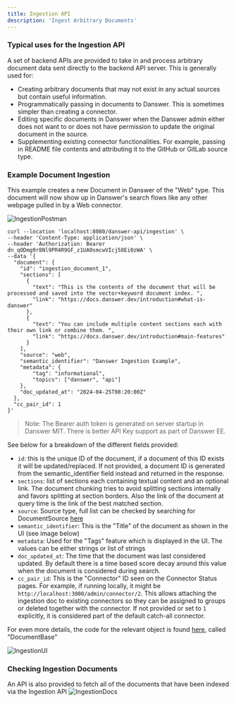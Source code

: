 ```yaml
---
title: Ingestion API
description: 'Ingest Arbitrary Documents'
---
```


### Typical uses for the Ingestion API

A set of backend APIs are provided to take in and process arbitrary document data sent directly to
the backend API server. This is generally used for:
- Creating arbitrary documents that may not exist in any actual sources but contain useful information.
- Programmatically passing in documents to Danswer. This is sometimes simpler than creating a connector.
- Editing specific documents in Danswer when the Danswer admin either does not want to or does not have
permission to update the original document in the source.
- Supplementing existing connector functionalities. For example, passing in README file contents and
attributing it to the GitHub or GitLab source type.


### Example Document Ingestion

This example creates a new Document in Danswer of the "Web" type. This document will now show up in
Danswer's search flows like any other webpage pulled in by a Web connector.

![IngestionPostman](/images/apis/IngestionPostman.png)

```
curl --location 'localhost:8080/danswer-api/ingestion' \
--header 'Content-Type: application/json' \
--header 'Authorization: Bearer dn_qODmg9r8Nl9PR4R9GF_z1UA0smcwVIcj58Ei0zWA' \
--data '{
  "document": {
    "id": "ingestion_document_1",
    "sections": [
      {
        "text": "This is the contents of the document that will be processed and saved into the vector+keyword document index. ",
        "link": "https://docs.danswer.dev/introduction#what-is-danswer"
      },
      {
        "text": "You can include multiple content sections each with their own link or combine them. ",
        "link": "https://docs.danswer.dev/introduction#main-features"
      }
    ],
    "source": "web",
    "semantic_identifier": "Danswer Ingestion Example",
    "metadata": {
        "tag": "informational",
        "topics": ["danswer", "api"]
    },
    "doc_updated_at": "2024-04-25T08:20:00Z"
  },
  "cc_pair_id": 1
}'
```

> Note: The Bearer auth token is generated on server startup in Danswer MIT. There is better API Key
support as part of Danswer EE.

See below for a breakdown of the different fields provided:
- `id`: this is the unique ID of the document, if a document of this ID exists it will be updated/replaced.
If not provided, a document ID is generated from the semantic_identifier field instead and returned in the
response.
- `sections`: list of sections each containing textual content and an optional link. The document chunking
tries to avoid splitting sections internally and favors splitting at section borders. Also the link of the
document at query time is the link of the best matched section.
- `source`: Source type, full list can be checked by searching for DocumentSource
[here](https://github.com/danswer-ai/danswer/blob/main/backend/danswer/configs/constants.py)
- `semantic_identifier`: This is the "Title" of the document as shown in the UI (see image below)
- `metadata`: Used for the "Tags" feature which is displayed in the UI. The values can be either strings
or list of strings
- `doc_updated_at`: The time that the document was last considered updated. By default there is a time
based score decay around this value when the document is considered during search.
- `cc_pair_id`: This is the "Connector" ID seen on the Connector Status pages. For example, if running
locally, it might be `http://localhost:3000/admin/connector/2`. This allows attaching the ingestion doc
to existing connectors so they can be assigned to groups or deleted together with the connector. If not
provided or set to `1` explicitly, it is considered part of the default catch-all connector.

For even more details, the code for the relevant object is found
[here](https://github.com/danswer-ai/danswer/blob/main/backend/danswer/connectors/models.py),
called "DocumentBase"

![IngestionUI](/images/apis/IngestionUI.png)


### Checking Ingestion Documents
An API is also provided to fetch all of the documents that have been indexed via the Ingestion API
![IngestionDocs](/images/apis/IngestionDocs.png)
